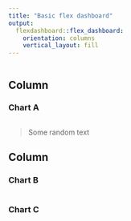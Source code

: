 ---
title: "Basic flex dashboard"
output: 
  flexdashboard::flex_dashboard:
    orientation: columns
    vertical_layout: fill
---

```{r setup, include=FALSE}

```

Column
-----------------------------------------------------------------------

### Chart A

```{r}

```

> Some random text

Column
-----------------------------------------------------------------------

### Chart B

```{r}

```

### Chart C

```{r}

```

